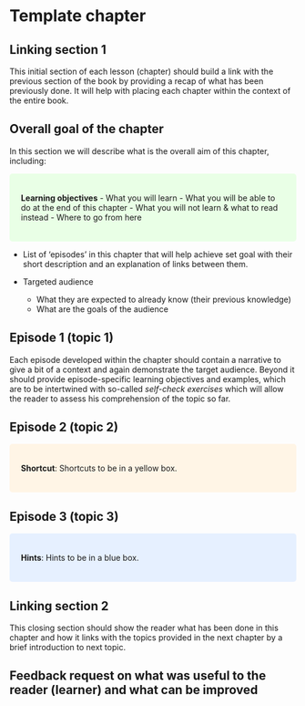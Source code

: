 # Template chapter {#template}

## Linking section 1
This initial section of each lesson (chapter) should build a link with the previous section of the book by providing a recap of what has been previously done. It will help with placing each chapter within the context of the entire book. 

## Overall goal of the chapter
In this section we will describe what is the overall aim of this chapter, including:

<style>
div.green { background-color:#e9ffe6; border-radius: 5px; padding: 20px;}
</style>
<div class = "green">
**Learning objectives** 
    - What you will learn
    - What you will be able to do at the end of this chapter
    - What you will not learn & what to read instead
    - Where to go from here
</div>

- List of 'episodes' in this chapter that will help achieve set goal with their short description and an explanation of links between them.

- Targeted audience
    - What they are expected to already know (their previous knowledge)
    - What are the goals of the audience

## Episode 1 (topic 1)
Each episode developed within the chapter should contain a narrative to give a bit of a context and again demonstrate the target audience. Beyond it should provide episode-specific learning objectives and examples, which are to be intertwined with so-called *self-check exercises* which will allow the reader to assess his comprehension of the topic so far. 

## Episode 2 (topic 2)
<style>
div.yellow { background-color:#fff5e6; border-radius: 5px; padding: 20px;}
</style>
<div class = "yellow">
**Shortcut**: Shortcuts to be in a yellow box.
</div>    

## Episode 3 (topic 3)

<style>
div.blue { background-color:#e6f0ff; border-radius: 5px; padding: 20px;}
</style>
<div class = "blue">
**Hints**: Hints to be in a blue box.
</div>
## Linking section 2
This closing section should show the reader what has been done in this chapter and how it links with the topics provided in the next chapter by a brief introduction to next topic.

## Feedback request on what was useful to the reader (learner) and what can be improved